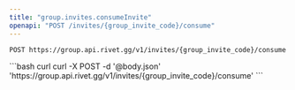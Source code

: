 ```yaml
---
title: "group.invites.consumeInvite"
openapi: "POST /invites/{group_invite_code}/consume"
---
```


```
POST https://group.api.rivet.gg/v1/invites/{group_invite_code}/consume
```


<RequestExample>
```bash curl
curl -X POST -d '@body.json' 'https://group.api.rivet.gg/v1/invites/{group_invite_code}/consume'
```
</RequestExample>

